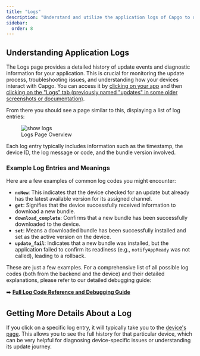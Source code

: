 ```yaml
---
title: "Logs"
description: "Understand and utilize the application logs of Capgo to diagnostics and track the action of your devices with the updates."
sidebar:
  order: 8
---
```


## Understanding Application Logs

The Logs page provides a detailed history of update events and diagnostic information for your application. This is crucial for monitoring the update process, troubleshooting issues, and understanding how your devices interact with Capgo. You can access it by [clicking on your app](/docs/webapp/main-page) and then [clicking on the "Logs" tab (previously named "updates" in some older screenshots or documentation)](/docs/webapp/main-app-page).

From there you should see a page similar to this, displaying a list of log entries:

<figure><img style="margin-left: auto; margin-right: auto" src="/logs.webp" alt="show logs" /><figcaption>Logs Page Overview</figcaption></figure>

Each log entry typically includes information such as the timestamp, the device ID, the log message or code, and the bundle version involved.

### Example Log Entries and Meanings

Here are a few examples of common log codes you might encounter:

*   **`noNew`**: This indicates that the device checked for an update but already has the latest available version for its assigned channel.
*   **`get`**: Signifies that the device successfully received information to download a new bundle.
*   **`download_complete`**: Confirms that a new bundle has been successfully downloaded to the device.
*   **`set`**: Means a downloaded bundle has been successfully installed and set as the active version on the device.
*   **`update_fail`**: Indicates that a new bundle was installed, but the application failed to confirm its readiness (e.g., `notifyAppReady` was not called), leading to a rollback.

These are just a few examples. For a comprehensive list of all possible log codes (both from the backend and the device) and their detailed explanations, please refer to our detailed debugging guide:

➡️ **[Full Log Code Reference and Debugging Guide](/docs/plugin/debugging/#understanding-cloud-logs)**

## Getting More Details About a Log

If you click on a specific log entry, it will typically take you to the [device's page](/docs/webapp/devices/). This allows you to see the full history for that particular device, which can be very helpful for diagnosing device-specific issues or understanding its update journey.
